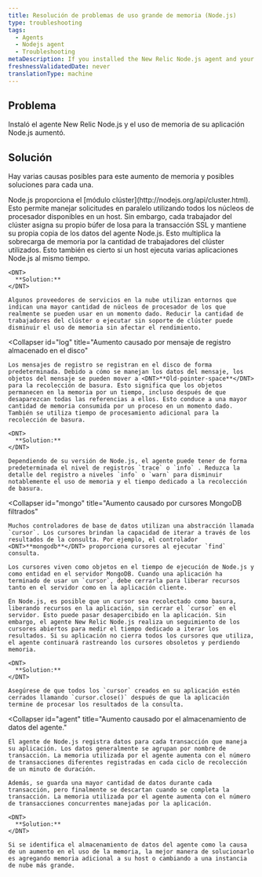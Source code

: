 ```yaml
---
title: Resolución de problemas de uso grande de memoria (Node.js)
type: troubleshooting
tags:
  - Agents
  - Nodejs agent
  - Troubleshooting
metaDescription: If you installed the New Relic Node.js agent and your application's memory usage increases read this troubleshooting doc for potential causes and solutions.
freshnessValidatedDate: never
translationType: machine
---
```


## Problema

Instaló el agente New Relic Node.js y el uso de memoria de su aplicación Node.js aumentó.

## Solución

Hay varias causas posibles para este aumento de memoria y posibles soluciones para cada una.

<CollapserGroup>
  <Collapser
    id="cluster"
    title="Aumento causado por asignaciones de losas de trabajadores del clúster"
  >
    Node.js proporciona el [módulo clúster](http://nodejs.org/api/cluster.html). Esto permite manejar solicitudes en paralelo utilizando todos los núcleos de procesador disponibles en un host. Sin embargo, cada trabajador del clúster asigna su propio búfer de losa para la transacción SSL y mantiene su propia copia de los datos del agente Node.js. Esto multiplica la sobrecarga de memoria por la cantidad de trabajadores del clúster utilizados. Esto también es cierto si un host ejecuta varias aplicaciones Node.js al mismo tiempo.

    <DNT>
      **Solution:**
    </DNT>

    Algunos proveedores de servicios en la nube utilizan entornos que indican una mayor cantidad de núcleos de procesador de los que realmente se pueden usar en un momento dado. Reducir la cantidad de trabajadores del clúster o ejecutar sin soporte de clúster puede disminuir el uso de memoria sin afectar el rendimiento.
  </Collapser>

  <Collapser
    id="log"
    title="Aumento causado por mensaje de registro almacenado en el disco"
  >
    Los mensajes de registro se registran en el disco de forma predeterminada. Debido a cómo se manejan los datos del mensaje, los objetos del mensaje se pueden mover a <DNT>**Old-pointer-space**</DNT> para la recolección de basura. Esto significa que los objetos permanecen en la memoria por un tiempo, incluso después de que desaparezcan todas las referencias a ellos. Esto conduce a una mayor cantidad de memoria consumida por un proceso en un momento dado. También se utiliza tiempo de procesamiento adicional para la recolección de basura.

    <DNT>
      **Solution:**
    </DNT>

    Dependiendo de su versión de Node.js, el agente puede tener de forma predeterminada el nivel de registros `trace` o `info` . Reduzca la detalle del registro a niveles `info` o `warn` para disminuir notablemente el uso de memoria y el tiempo dedicado a la recolección de basura.
  </Collapser>

  <Collapser
    id="mongo"
    title="Aumento causado por cursores MongoDB filtrados"
  >
    Muchos controladores de base de datos utilizan una abstracción llamada `cursor`. Los cursores brindan la capacidad de iterar a través de los resultados de la consulta. Por ejemplo, el controlador <DNT>**mongodb**</DNT> proporciona cursores al ejecutar `find` consulta.

    Los cursores viven como objetos en el tiempo de ejecución de Node.js y como entidad en el servidor MongoDB. Cuando una aplicación ha terminado de usar un `cursor`, debe cerrarla para liberar recursos tanto en el servidor como en la aplicación cliente.

    En Node.js, es posible que un cursor sea recolectado como basura, liberando recursos en la aplicación, sin cerrar el `cursor` en el servidor. Esto puede pasar desapercibido en la aplicación. Sin embargo, el agente New Relic Node.js realiza un seguimiento de los cursores abiertos para medir el tiempo dedicado a iterar los resultados. Si su aplicación no cierra todos los cursores que utiliza, el agente continuará rastreando los cursores obsoletos y perdiendo memoria.

    <DNT>
      **Solution:**
    </DNT>

    Asegúrese de que todos los `cursor` creados en su aplicación estén cerrados llamando `cursor.close()` después de que la aplicación termine de procesar los resultados de la consulta.
  </Collapser>

  <Collapser
    id="agent"
    title="Aumento causado por el almacenamiento de datos del agente."
  >
    El agente de Node.js registra datos para cada transacción que maneja su aplicación. Los datos generalmente se agrupan por nombre de transacción. La memoria utilizada por el agente aumenta con el número de transacciones diferentes registradas en cada ciclo de recolección de un minuto de duración.

    Además, se guarda una mayor cantidad de datos durante cada transacción, pero finalmente se descartan cuando se completa la transacción. La memoria utilizada por el agente aumenta con el número de transacciones concurrentes manejadas por la aplicación.

    <DNT>
      **Solution:**
    </DNT>

    Si se identifica el almacenamiento de datos del agente como la causa de un aumento en el uso de la memoria, la mejor manera de solucionarlo es agregando memoria adicional a su host o cambiando a una instancia de nube más grande.
  </Collapser>
</CollapserGroup>
